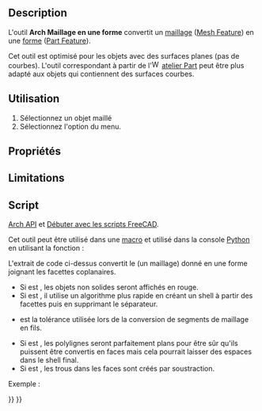 <languages/>

{{Docnav/fr
|[[Arch_SplitMesh/fr|Diviser un maillage]]
|[[Arch_SelectNonSolidMeshes/fr|Sélection de maillages non-manifold]]
|[[BIM_Workbench/fr|Atelier BIM]]
|IconL=Arch_SplitMesh.svg
|IconR=Arch_SelectNonSolidMeshes.svg
|IconC=Workbench_BIM.svg
}}

{{VeryImportantMessage|Cette commande fait partie de l'ensemble intégré de l'[[BIM_Workbench/fr|atelier BIM]] avec la V1.0<br>
Cette page a été mise à jour pour cette version.}}

{{GuiCommand/fr
|Name=Arch MeshToShape
|Name/fr=Arch Maillage en une forme
|MenuLocation=Utilitaires → Convertir un maillage en une forme
|Workbenches=[[BIM_Workbench/fr|BIM]]
|SeeAlso=[[Arch_SplitMesh/fr|Arch Diviser un maillage]], [[Arch_RemoveShape/fr|Arch Supprimer la forme]]
}}

==Description==

L'outil '''Arch Maillage en une forme''' convertit un [[Mesh/fr|maillage]] ([[Mesh_Feature/fr|Mesh Feature]]) en une [[Shape/fr|forme]] ([[Part_Feature/fr|Part Feature]]).

Cet outil est optimisé pour les objets avec des surfaces planes (pas de courbes). L'outil correspondant {{Button|[[File:Part_ShapeFromMesh.svg|16px]] [[Part_ShapeFromMesh/fr|Part Forme à partir d'un maillage]]}} à partir de l'[[Image:Workbench_Part.svg|16px]] [[Part_Workbench/fr|atelier Part]] peut être plus adapté aux objets qui contiennent des surfaces courbes.

<span id="Usage"></span>
==Utilisation==

# Sélectionnez un objet maillé
# Sélectionnez l'option {{MenuCommand|Utilitaires → [[Image:Arch_MeshToShape.svg|16px]] Convertir un maillage en une forme}} du menu.

<span id="Properties"></span>
==Propriétés==

==Limitations==

<span id="Scripting"></span>
==Script==

{{Emphasis|Voir aussi :}} [[Arch_API/fr|Arch API]] et [[FreeCAD_Scripting_Basics/fr|Débuter avec les scripts FreeCAD]].

Cet outil peut être utilisé dans une [[Macros/fr|macro]] et utilisé dans la console [[Python/fr|Python]] en utilisant la fonction :

{{Code|code=
new_obj = meshToShape(obj, mark=True, fast=True, tol=0.001, flat=False, cut=True)
}}

L'extrait de code ci-dessus convertit le {{incode|obj}} (un maillage) donné en une forme joignant les facettes coplanaires.
* Si {{incode| mark}} est {{incode|True}}, les objets non solides seront affichés en rouge.
* Si {{incode| fast}} est {{incode|True}}, il utilise un algorithme plus rapide en créant un shell à partir des facettes puis en supprimant le séparateur.
* {{incode|tol}} est la tolérance utilisée lors de la conversion de segments de maillage en fils.
* Si {{incode|flat}} est {{incode|True}}, les polylignes seront parfaitement plans pour être sûr qu'ils puissent être convertis en faces mais cela pourrait laisser des espaces dans le shell final.
* Si {{incode|cut}} est {{incode|True}}, les trous dans les faces sont créés par soustraction.

Exemple :

{{Code|code=
import Arch, Mesh, BuildRegularGeoms

Box = FreeCAD.ActiveDocument.addObject("Mesh::Cube", "Cube")
Box.Length = 1000
Box.Width = 2000
Box.Height = 1000
FreeCAD.ActiveDocument.recompute()

new_obj = Arch.meshToShape(Box)
}}


{{Docnav/fr
|[[Arch_SplitMesh/fr|Diviser un maillage]]
|[[Arch_SelectNonSolidMeshes/fr|Sélection de maillages non-manifold]]
|[[BIM_Workbench/fr|Atelier BIM]]
|IconL=Arch_SplitMesh.svg
|IconR=Arch_SelectNonSolidMeshes.svg
|IconC=Workbench_BIM.svg
}}

{{BIM_Tools_navi{{#translation:}}}}
{{Userdocnavi{{#translation:}}}}